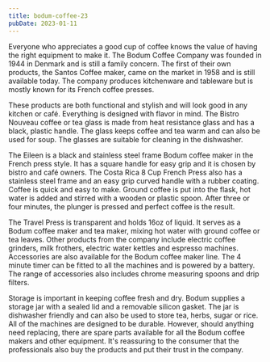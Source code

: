 ```yaml
---
title: bodum-coffee-23
pubDate: 2023-01-11
---
```


Everyone who appreciates a good cup of coffee knows the value of having the right equipment to make it. The Bodum Coffee Company was founded in 1944 in Denmark and is still a family concern. The first of their own products, the Santos Coffee maker, came on the market in 1958 and is still available today. The company produces kitchenware and tableware but is mostly known for its French coffee presses.

These products are both functional and stylish and will look good in any kitchen or café. Everything is designed with flavor in mind. The Bistro Nouveau coffee or tea glass is made from heat resistance glass and has a black, plastic handle. The glass keeps coffee and tea warm and can also be used for soup. The glasses are suitable for cleaning in the dishwasher.

The Eileen is a black and stainless steel frame Bodum coffee maker in the French press style. It has a square handle for easy grip and it is chosen by bistro and café owners. The Costa Rica 8 Cup French Press also has a stainless steel frame and an easy grip curved handle with a rubber coating. Coffee is quick and easy to make. Ground coffee is put into the flask, hot water is added and stirred with a wooden or plastic spoon. After three or four minutes, the plunger is pressed and perfect coffee is the result.

The Travel Press is transparent and holds 16oz of liquid. It serves as a Bodum coffee maker and tea maker, mixing hot water with ground coffee or tea leaves. Other products from the company include electric coffee grinders, milk frothers, electric water kettles and espresso machines. Accessories are also available for the Bodum coffee maker line. The 4 minute timer can be fitted to all the machines and is powered by a battery. The range of accessories also includes chrome measuring spoons and drip filters.

Storage is important in keeping coffee fresh and dry. Bodum supplies a storage jar with a sealed lid and a removable silicon gasket. The jar is dishwasher friendly and can also be used to store tea, herbs, sugar or rice. All of the machines are designed to be durable. However, should anything need replacing, there are spare parts available for all the Bodum coffee makers and other equipment. It's reassuring to the consumer that the professionals also buy the products and put their trust in the company.